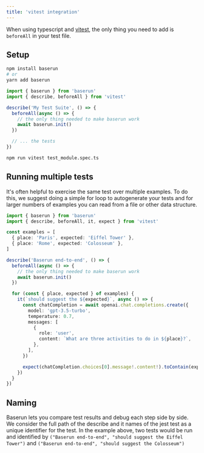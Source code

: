 ```yaml
---
title: 'vitest integration'
---
```


When using typescript and [vitest](https://vitest.dev/), the only thing you need to add is `beforeAll` in your test file.

## Setup

```bash
npm install baserun
# or
yarn add baserun
```

```typescript test_module.spec.ts
import { baserun } from 'baserun'
import { describe, beforeAll } from 'vitest'

describe('My Test Suite', () => {
  beforeAll(async () => {
    // the only thing needed to make baserun work
    await baserun.init()
  })

  // ... the tests
})
```

```bash
npm run vitest test_module.spec.ts
```

## Running multiple tests

It's often helpful to exercise the same test over multiple examples. To do this, we suggest doing a simple for loop to autogenerate your tests and for larger numbers of examples you can read from a file or other data structure.

```typescript typescript
import { baserun } from 'baserun'
import { describe, beforeAll, it, expect } from 'vitest'

const examples = [
  { place: 'Paris', expected: 'Eiffel Tower' },
  { place: 'Rome', expected: 'Colosseum' },
]

describe('Baserun end-to-end', () => {
  beforeAll(async () => {
    // the only thing needed to make baserun work
    await baserun.init()
  })

  for (const { place, expected } of examples) {
    it(`should suggest the ${expected}`, async () => {
      const chatCompletion = await openai.chat.completions.create({
        model: 'gpt-3.5-turbo',
        temperature: 0.7,
        messages: [
          {
            role: 'user',
            content: `What are three activities to do in ${place}?`,
          },
        ],
      })

      expect(chatCompletion.choices[0].message!.content!).toContain(expected)
    })
  }
})
```

## Naming

Baserun lets you compare test results and debug each step side by side. We consider the full path of the describe and it names of the jest test as a unique identifier for the test. In the example above, two tests would be run and identified by `("Baserun end-to-end", "should suggest the Eiffel Tower")` and `("Baserun end-to-end", "should suggest the Colosseum")`
